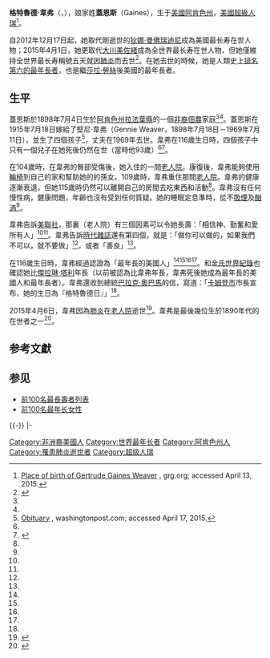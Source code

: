{{Infobox person
|name = 格特魯德·韋弗<br>Gertrude Weaver
|image = Gertrude Weaver.jpg
|birth_name = Gertrude Gaines<ref name=gaines/>
|birth_date = {{birth date|1898|7|4}}
|birth_place = {{flag|USA|1896}}[[阿肯色州|阿肯色州]][[拉法葉縣_(阿肯色州)|拉法葉縣]]
|death_date = {{Death date|2015|4|6}}（{{Age in years and days|1898|7|4|2015|4|6}}）
|death_place = {{USA}}阿肯色州[[康登_(阿肯色州)|康登]]
|death_cause = [[肺炎|肺炎]]
|known_for = *美國在世最年長者（2012年12月17日－2015年4月6日）<br/>
*在世最年長者（2015年4月1日—2015年4月6日）
|ethnicity = [[非裔美国人|非裔美国人]]<ref name="bet">{{cite news|last1=Peck|first1=Patrice|title=Black Arkansas Woman Named Oldest American|url=http://www.bet.com/news/national/2014/07/08/black-arkansas-woman-named-oldest-american.html|accessdate=July 9, 2014|publisher=[[BET|BET]]|date=July 8, 2014|archive-date=2021-01-20|archive-url=https://web.archive.org/web/20210120102556/https://www.bet.com/news/national/2014/07/08/black-arkansas-woman-named-oldest-american.html|dead-url=no}}</ref>
|spouse  = 堅尼·韋弗（1915年結婚，1969年去世）<ref name="newsweek.com"/>
|parents = 查爾斯和奧菲莉亞·蓋恩斯（Charles and Ophelia Gaines）<ref name=gaines>[http://www.arkansasonline.com/news/2015/apr/06/worlds-oldest-person-dies-camden Notice of death of Gertrude Weaver] {{Wayback|url=http://www.arkansasonline.com/news/2015/apr/06/worlds-oldest-person-dies-camden |date=20201108091200 }}, arkansasonline.com; accessed April 6, 2015.</ref><ref name="newsweek.com">[http://www.newsweek.com/gertrude-weaver-dies-five-days-after-becoming-worlds-oldest-person-320509 Gertrude Weaver Dies Five Days After Becoming World’s Oldest Person] {{Wayback|url=http://www.newsweek.com/gertrude-weaver-dies-five-days-after-becoming-worlds-oldest-person-320509 |date=20201204025340 }}, newsweek.com; accessed April 17, 2015.</ref>
|children = Rev. Ruben Weaver（1924.10.04—1992.07.04，67歲）<br/>另外2子女
}}
'''格特魯德·韋弗'''（{{lang-en|'''Gertrude Weaver'''}}，{{bd|1898年|7月4日|2015年|4月6日|}}），娘家姓'''蓋恩斯'''（Gaines），生于[[美國|美國]][[阿肯色州|阿肯色州]]，[[美國|美國]][[超級人瑞|超級人瑞]]<ref>[http://www.grg.org/Calment14.html Place of birth of Gertrude Gaines Weaver] {{Wayback|url=http://www.grg.org/Calment14.html |date=20191228082151 }}, grg.org; accessed April 13, 2015.</ref>。

自2012年12月17日起，她取代剛逝世的[[狄娜·曼佛瑞迪尼|狄娜·曼佛瑞迪尼]]成為美國最长寿在世人物；2015年4月1日，她更取代[[大川美佐緒|大川美佐緒]]成為全世界最长寿在世人物，但她僅維持全世界最长寿稱號五天就因[[肺炎|肺炎]]而去世<ref>{{Cite web |url=http://www.magnoliareporter.com/news_and_business/regional_news/article_c9af89aa-d834-11e4-b9fb-63e8fce27abd.html |title=Camden nursing home resident -- almost 117 -- now the world's oldest known person |access-date=2015-04-13 |archive-date=2015-04-07 |archive-url=https://web.archive.org/web/20150407024450/http://www.magnoliareporter.com/news_and_business/regional_news/article_c9af89aa-d834-11e4-b9fb-63e8fce27abd.html |dead-url=no }}</ref>。在她去世的時候，她是人類史上[[最年長者|排名第六的最年長者]]，也是繼[[莎拉·勞絲|莎拉·勞絲]]後美國的最年長者。

==生平==
蓋恩斯於1898年7月4日生於[[阿肯色州|阿肯色州]][[拉法葉縣_(阿肯色州)|拉法葉縣]]的一個[[非裔美国人|非裔]][[佃農|佃農]]家庭<ref name=KTVE/><ref name=Frye/>。蓋恩斯在1915年7月18日嫁給了堅尼·韋弗（Gennie Weaver，1898年7月18日－1969年7月11日），並生了四個孩子<ref>[http://www.washingtonpost.com/news/morning-mix/wp/2015/04/06/gertrude-weaver-dies-just-five-days-after-becoming-the-worlds-oldest-person Obituary] {{Wayback|url=http://www.washingtonpost.com/news/morning-mix/wp/2015/04/06/gertrude-weaver-dies-just-five-days-after-becoming-the-worlds-oldest-person |date=20201102044426 }}, washingtonpost.com; accessed April 17, 2015.</ref>，丈夫在1969年去世。韋弗在116歲生日時，四個孩子中只有一個兒子在她死後仍然在世（當時他93歲）<ref name=KTVE/><ref>{{cite news|last1=Izadi|first1=Elahe|title=Gertrude Weaver dies just five days after becoming the world's oldest person|url=http://www.washingtonpost.com/news/morning-mix/wp/2015/04/06/gertrude-weaver-dies-just-five-days-after-becoming-the-worlds-oldest-person|accessdate=9 April 2015|newspaper=[[Washington_Post|Washington Post]]|date=April 6, 2015|archive-date=2020-11-02|archive-url=https://web.archive.org/web/20201102044426/https://www.washingtonpost.com/news/morning-mix/wp/2015/04/06/gertrude-weaver-dies-just-five-days-after-becoming-the-worlds-oldest-person/|dead-url=no}}</ref>。

在104歲時，在韋弗的臀部受傷後，她入住{{link-en|卡姆登 (阿肯色州)|Camden, Arkansas|阿肯色州的卡姆登}}的一間[[老人院|老人院]]。康復後，韋弗能夠使用[[輪椅|輪椅]]到自己的家和幫助她的的孫女。109歲時，韋弗重住那間[[老人院|老人院]]。韋弗的健康逐漸衰退，但她115歲時仍然可以離開自己的房間去吃東西和活動<ref name=Bleed/>。韋弗沒有任何慢性病，健康問題，年齡也沒有受到任何質疑。她的睡眠定息準時，從不[[吸煙|吸煙]]及[[酗酒|酗酒]]<ref name=Time/>。

韋弗告訴[[美聯社|美聯社]]，那裏（老人院）有三個因素可以令她長壽：「相信神、勤奮和愛所有人」<ref name=Bleed/><ref name=Flannigan/>。韋弗告訴[[時代雜誌|時代雜誌]]還有第四個，就是：「做你可以做的，如果我們不可以，就不要做」<ref name=Time/>，或者「善良」<ref name=Time2/>。

在116歲生日時，韋弗經過{{link-en|老年研究醫學組織|Gerontology Research Group}}認證為「最年長的美國人」<ref name=Bleed/><ref name=Flannigan2/><ref name="GRG"/><ref name=KARK-TV/>。{{link-en|老年研究醫學組織|Gerontology Research Group}}和[[金氏世界紀錄|金氏世界紀錄]]也確認她比[[傑拉琳·塔利|傑拉琳·塔利]]年長（以前被認為比韋弗年長，韋弗死後她成為最年長的美國人和最年長者）。韋弗還收到總統[[巴拉克·奧巴馬|巴拉克·奧巴馬]]的信，寫道：「[[卡姆登市|卡姆登市]]市長宣布，她的生日為『格特魯德日』」<ref name=KARK-TV/>。

2015年4月6日，韋弗因為[[肺炎|肺炎]]在[[老人院|老人院]]逝世<ref>{{cite news|last1=Chaffin|first1=Sarah|title=World's oldest person, Arkansan Gertrude Weaver, dies|url=http://www.katv.com/story/28731727/worlds-oldest-person-arkansan-gertrude-weaver-dies|accessdate=6 April 2015|agency=[[KATV|KATV]]|date=April 6, 2015|archive-date=2015-04-08|archive-url=https://web.archive.org/web/20150408151446/http://www.katv.com/story/28731727/worlds-oldest-person-arkansan-gertrude-weaver-dies|dead-url=no}}</ref>。韋弗是最後幾位生於1890年代的在世者之一<ref>{{cite news|last1=Ferenc|first1=Leslie|title=Meet four women who were born in the 1800s — and are alive today|url=http://www.northumberlandnews.com/community-story/5541288-meet-four-women-who-were-born-in-the-1800s-and-are-alive-today|work=northumberlandnews.com|date=April 5, 2015|accessdate=April 14, 2015|archive-date=2020-08-12|archive-url=https://web.archive.org/web/20200812103354/https://www.northumberlandnews.com/community-story/5541288-meet-four-women-who-were-born-in-the-1800s-and-are-alive-today/|dead-url=no}}</ref>。

==参考文獻==
{{reflist|30em|refs=<ref name=KTVE>
{{Cite web|url=http://www.myarklamiss.com/story/happy-115th-birthday-mrs-gertrude-weaver/d/story/cu7NdCKB802jhO8yUNAb7A|archiveurl=https://web.archive.org/web/20150709045747/http://www.myarklamiss.com/story/happy-115th-birthday-mrs-gertrude-weaver/d/story/cu7NdCKB802jhO8yUNAb7A|archivedate=July 9, 2015|title=Happy 115th Birthday Mrs. Gertrude Weaver!|publisher=KTVE/myarklamiss.com|date=July 4, 2013|accessdate=June 28, 2014}}
</ref>

<ref name=Frye>{{cite news|last1=Frye|first1=Cathy|title=Arkansan called America's oldest Woman celebrates 116 years|url=http://www.nwaonline.com/news/2014/jul/05/arkansan-called-america-s-oldest-201407/?news-arkansas|accessdate=July 7, 2014|publisher=NWA Media|date=July 5, 2014|archive-date=2018-10-09|archive-url=https://web.archive.org/web/20181009132143/http://www.nwaonline.com/news/2014/jul/05/arkansan-called-america-s-oldest-201407/?news-arkansas|dead-url=no}}</ref>

<ref name=Bleed>{{cite news|last1=Bleed|first1=Jill|title=At 116, Arkansas woman named oldest American|url=http://news.msn.com/us/at-116-arkansas-woman-named-oldest-american?ocid=ansnews11|accessdate=July 5, 2014|publisher=[[MSN|MSN]]|date=July 4, 2014|archive-url=https://web.archive.org/web/20140707083957/http://news.msn.com/us/at-116-arkansas-woman-named-oldest-american|archive-date=2014-07-07|dead-url=yes}}</ref>

<ref name=Time>
{{cite news |last1=Waxman |first1=Olivia B. |title=Meet The New Oldest American |url=http://time.com/2963318/meet-the-oldest-american-gertrude-weaver-116/ |accessdate=July 7, 2014 |publisher=''[[Time_(magazine)|Time]]'' |date=July 7, 2014 |archiveurl=https://www.webcitation.org/6QtpblL4Z?url=http://time.com/2963318/meet-the-oldest-american-gertrude-weaver-116/ |archivedate=2014-07-07 |deadurl=no }}
</ref>

<ref name=Flannigan>
{{cite news|last1=Flannigan |first1=Patric |title=Three keys to 116: America’s oldest person shares basic secrets to her long, history-making life as |url=http://www.camdenarknews.com/news/2014/07/02/three-keys-to-116-america-s-oldest-perso-442962.php |accessdate=July 5, 2014 |newspaper=Camden News |date=July 2, 2014 |deadurl=yes |archiveurl=https://web.archive.org/web/20140714190912/http://www.camdenarknews.com/news/2014/07/02/three-keys-to-116-america-s-oldest-perso-442962.php |archivedate=2014-07-14}}
</ref>

<ref name=Flannigan2>
{{Cite web|url=http://www.camdenarknews.com/news/2014/06/17/weaver-may-be-oldest-person-alive-159437.php |title=Weaver may be oldest person alive |work=Camden News |author=Flannigan, Patric |date=June 17, 2014 |accessdate=June 28, 2014 |deadurl=yes |archiveurl=https://web.archive.org/web/20140714233058/http://www.camdenarknews.com/news/2014/06/17/weaver-may-be-oldest-person-alive-159437.php |archivedate=2014-07-14}}
</ref>

<ref name="GRG">{{cite web|url=http://supercentenarian-research-foundation.org/TableE.aspx|title=Supercentenarian Data -- Table E|publisher=Gerontology Research Group|date=June 12, 2014|accessdate=June 25, 2014|archive-date=2018-05-25|archive-url=https://web.archive.org/web/20180525151117/http://supercentenarian-research-foundation.org/TableE.aspx|dead-url=yes}}</ref>

<ref name=KARK-TV>{{cite news|title=Camden Woman Becomes Oldest Person in the U.S.|url=http://www.arkansasmatters.com/story/d/story/camden-woman-becomes-oldest-person-in-the-us/18677/YH1FzBbMx02f1m89suiDJg|accessdate=July 5, 2014|publisher=[[KARK-TV|KARK-TV]]|date=July 4, 2014|archive-date=2015-05-08|archive-url=https://web.archive.org/web/20150508065535/http://www.arkansasmatters.com/story/d/story/camden-woman-becomes-oldest-person-in-the-us/18677/YH1FzBbMx02f1m89suiDJg|dead-url=no}}</ref>

<ref name=Time2>{{cite news|last1=Waxman|first1=Olivia B.|title=13 Secrets to Living Longer From the World’s Oldest People|url=http://time.com/3731504/longevity-secrets-worlds-oldest-person/|accessdate=March 15, 2015|publisher=''[[Time_(magazine)|Time]]''|date=March 4, 2015|archive-date=2020-12-03|archive-url=https://web.archive.org/web/20201203080724/https://time.com/3731504/longevity-secrets-worlds-oldest-person/|dead-url=no}}</ref>}}

== 参见 ==
{{Portal|人物|美国}}
* [[獲驗證的最長壽者列表|前100名最長壽者列表]]
* [[獲驗證的最長壽女性列表|前100名最年长女性]]

{{-}}
{{start box}}
{{s-ach|rec}}
{{s-before|[[狄娜·曼佛瑞迪尼|狄娜·曼佛瑞迪尼]]}}
{{s-title|{{Flagicon|USA}} 美國最年長者|2012年12月17日－2015年4月6日}}
{{s-after|rows=2|[[傑拉琳·塔利|傑拉琳·塔利]]}}
|-
{{s-before|[[大川美佐緒|大川美佐緒]]}}
{{s-title|[[在世超級人瑞列表|全世界最长寿在世人物]]|2015年4月1日－2015年4月6日}}
{{end box}}

{{最年長者}}

[[Category:非洲裔美國人|Category:非洲裔美國人]]
[[Category:世界最年长者|Category:世界最年长者]]
[[Category:阿肯色州人|Category:阿肯色州人]]
[[Category:罹患肺炎逝世者|Category:罹患肺炎逝世者]]
[[Category:超级人瑞|Category:超级人瑞]]